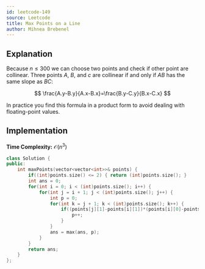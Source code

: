 ```yaml
---
id: leetcode-149
source: Leetcode
title: Max Points on a Line
author: Mihnea Brebenel
---
```


## Explanation 

Because $n \le 300$ we can choose two points and check if other point are collinear. 
Three points $A$, $B$, and $c$ are collinear if and only if $AB$ has the same slope as $BC$:

$$
\frac{A.y-B.y}{A.x-B.x}=\frac{B.y-C.y}{B.x-C.x}
$$

In practice you find this formula in a product form to avoid dealing with floating-point values.

## Implementation 

**Time Complexity:** $\mathcal{O}(n^3)$

<LanguageSection>
<CPPSection>

```cpp 
class Solution {
public:
    int maxPoints(vector<vector<int>>& points) {
        if((int)points.size() <= 2) { return (int)points.size(); }
		int ans = 0;
		for(int i = 0; i < (int)points.size(); i++) {
			for(int j = i + 1; j < (int)points.size(); j++) {
				int p = 0;
				for(int k = j + 1; k < (int)points.size(); k++) {
					if((points[j][1]-points[i][1])*(points[i][0]-points[k][0])==(points[i][1]-points[k][1])*(points[j][0]-points[i][0])) {
						p++;
					}
				}
				ans = max(ans, p);
			}
		}
		return ans;
    }
};
```

</CPPSection>
</LanguageSection>